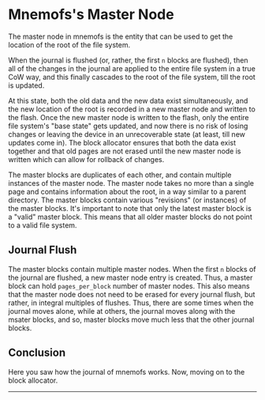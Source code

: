 

<div style={{textAlign: "justify"}}>

# Mnemofs's Master Node

The master node in mnemofs is the entity that can be used to get the location of the root of the file system.

When the journal is flushed (or, rather, the first ``n`` blocks are flushed), then all of the changes in the journal are applied to the entire file system in a true CoW way, and this finally cascades to the root of the file system, till the root is updated.

At this state, both the old data and the new data exist simultaneously, and the new location of the root is recorded in a new master node and written to the flash. Once the new master node is written to the flash, only the entire file system's "base state" gets updated, and now there is no risk of losing changes or leaving the device in an unrecoverable state (at least, till new updates come in). The block allocator ensures that both the data exist together and that old pages are not erased until the new master node is written which can allow for rollback of changes.

The master blocks are duplicates of each other, and contain multiple instances of the master node. The master node takes no more than a single page and contains information about the root, in a way similar to a parent directory. The master blocks contain various "revisions" (or instances) of the master blocks. It's important to note that only the latest master block is a "valid" master block. This means that all older master blocks do not point to a valid file system.

## Journal Flush

The master blocks contain multiple master nodes. When the first `n` blocks of the journal are flushed, a new master node entry is created. Thus, a master block can hold `pages_per_block` number of master nodes. This also means that the master node does not need to be erased for every journal flush, but rather, in integral multiples of flushes. Thus, there are some times when the journal moves alone, while at others, the journal moves along with the msater blocks, and so, master blocks move much less that the other journal blocks.

## Conclusion

Here you saw how the journal of mnemofs works. Now, moving on to the block allocator.

</div>

---

<Cards>
<Card icon="❰&emsp;" title="Mnemofs Journal" href={prev} />
<Card icon="❱&emsp;" title="Mnemofs Block Allocator" href={next} />
</Cards>
<br/>
<Card icon="⌂&emsp;" title="Home" href={home} />